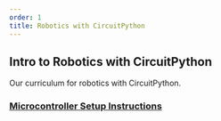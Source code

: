 ```yaml
---
order: 1
title: Robotics with CircuitPython
---
```



## Intro to Robotics with CircuitPython

Our curriculum for robotics with CircuitPython.

### [Microcontroller Setup Instructions](http://opensource.morganstanley.com/cpx-training/exercises/en-US/circuitpython/setup_bluefruit/)

<Setup />
